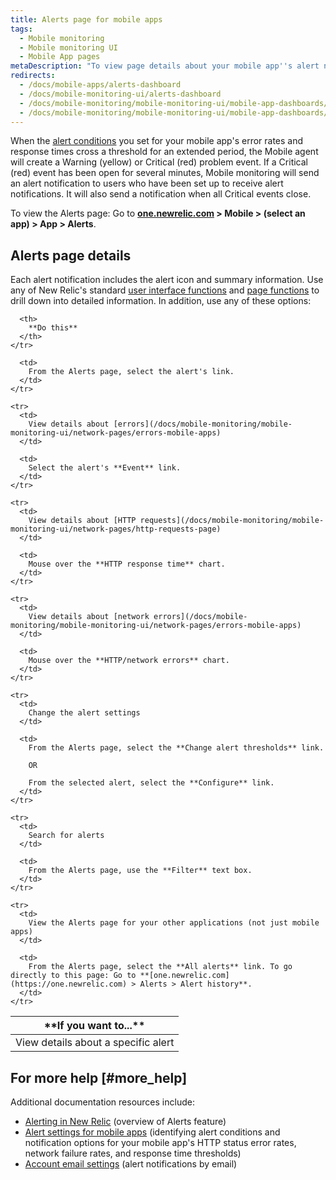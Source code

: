 ```yaml
---
title: Alerts page for mobile apps
tags:
  - Mobile monitoring
  - Mobile monitoring UI
  - Mobile App pages
metaDescription: "To view page details about your mobile app''s alert notifications in Mobile monitoring, select Mobile > (selected app) > App > Alerts."
redirects:
  - /docs/mobile-apps/alerts-dashboard
  - /docs/mobile-monitoring-ui/alerts-dashboard
  - /docs/mobile-monitoring/mobile-monitoring-ui/mobile-app-dashboards/alerts-dashboard-mobile-apps
  - /docs/mobile-monitoring/mobile-monitoring-ui/mobile-app-dashboards/alerts-page-mobile-apps
---
```


When the [alert conditions](/docs/mobile-apps/alert-settings) you set for your mobile app's error rates and response times cross a threshold for an extended period, the Mobile agent will create a Warning (yellow) or Critical (red) problem event. If a Critical (red) event has been open for several minutes, Mobile monitoring will send an alert notification to users who have been set up to receive alert notifications. It will also send a notification when all Critical events close.

To view the Alerts page: Go to **[one.newrelic.com](https://one.newrelic.com) > Mobile > (select an app) > App > Alerts**.

## Alerts page details

Each alert notification includes the alert icon and summary information. Use any of New Relic's standard [user interface functions](/docs/accounts-partnerships/education/getting-started-new-relic/new-relic-user-interface) and [page functions](/docs/data-analysis/user-interface-functions/standard-page-functions) to drill down into detailed information. In addition, use any of these options:

<table>
  <thead>
    <tr>
      <th width={200}>
        **If you want to...**
      </th>

      <th>
        **Do this**
      </th>
    </tr>
  </thead>

  <tbody>
    <tr>
      <td>
        View details about a specific alert
      </td>

      <td>
        From the Alerts page, select the alert's link.
      </td>
    </tr>

    <tr>
      <td>
        View details about [errors](/docs/mobile-monitoring/mobile-monitoring-ui/network-pages/errors-mobile-apps)
      </td>

      <td>
        Select the alert's **Event** link.
      </td>
    </tr>

    <tr>
      <td>
        View details about [HTTP requests](/docs/mobile-monitoring/mobile-monitoring-ui/network-pages/http-requests-page)
      </td>

      <td>
        Mouse over the **HTTP response time** chart.
      </td>
    </tr>

    <tr>
      <td>
        View details about [network errors](/docs/mobile-monitoring/mobile-monitoring-ui/network-pages/errors-mobile-apps)
      </td>

      <td>
        Mouse over the **HTTP/network errors** chart.
      </td>
    </tr>

    <tr>
      <td>
        Change the alert settings
      </td>

      <td>
        From the Alerts page, select the **Change alert thresholds** link.

        OR

        From the selected alert, select the **Configure** link.
      </td>
    </tr>

    <tr>
      <td>
        Search for alerts
      </td>

      <td>
        From the Alerts page, use the **Filter** text box.
      </td>
    </tr>

    <tr>
      <td>
        View the Alerts page for your other applications (not just mobile apps)
      </td>

      <td>
        From the Alerts page, select the **All alerts** link. To go directly to this page: Go to **[one.newrelic.com](https://one.newrelic.com) > Alerts > Alert history**.
      </td>
    </tr>
  </tbody>
</table>

## For more help [#more_help]

Additional documentation resources include:

* [Alerting in New Relic](/docs/alerts/alerting-in-new-relic) (overview of Alerts feature)
* [Alert settings for mobile apps](/docs/mobile-apps/alert-settings) (identifying alert conditions and notification options for your mobile app's HTTP status error rates, network failure rates, and response time thresholds)
* [Account email settings](/docs/subscriptions/account-email-settings) (alert notifications by email)
